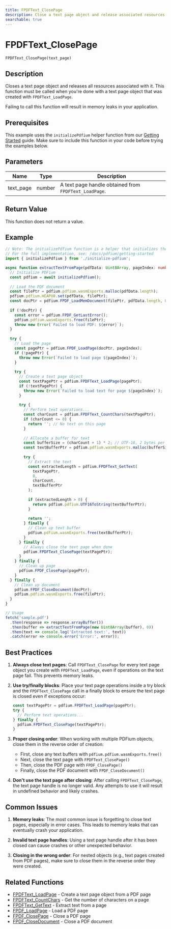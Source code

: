 ```yaml
---
title: FPDFText_ClosePage
description: Close a text page object and release associated resources
searchable: true
---
```


# FPDFText_ClosePage

`FPDFText_ClosePage(text_page)`

## Description

Closes a text page object and releases all resources associated with it. This function must be called when you're done with a text page object that was created with `FPDFText_LoadPage`.

Failing to call this function will result in memory leaks in your application.

## Prerequisites

This example uses the `initializePdfium` helper function from our [Getting Started](/docs/pdfium/getting-started#initializing-pdfium) guide. Make sure to include this function in your code before trying the examples below.

## Parameters

| Name | Type | Description |
|------|------|-------------|
| text_page | number | A text page handle obtained from `FPDFText_LoadPage`. |

## Return Value

This function does not return a value.

## Example

```typescript
// Note: The initializePdfium function is a helper that initializes the PDFium library.
// For the full implementation, see: /docs/pdfium/getting-started
import { initializePdfium } from './initialize-pdfium';

async function extractTextFromPage(pdfData: Uint8Array, pageIndex: number): Promise<string> {
  // Initialize PDFium
  const pdfium = await initializePdfium();
  
  // Load the PDF document
  const filePtr = pdfium.pdfium.wasmExports.malloc(pdfData.length);
  pdfium.pdfium.HEAPU8.set(pdfData, filePtr);
  const docPtr = pdfium.FPDF_LoadMemDocument(filePtr, pdfData.length, 0);
  
  if (!docPtr) {
    const error = pdfium.FPDF_GetLastError();
    pdfium.pdfium.wasmExports.free(filePtr);
    throw new Error(`Failed to load PDF: ${error}`);
  }
  
  try {
    // Load the page
    const pagePtr = pdfium.FPDF_LoadPage(docPtr, pageIndex);
    if (!pagePtr) {
      throw new Error(`Failed to load page ${pageIndex}`);
    }
    
    try {
      // Create a text page object
      const textPagePtr = pdfium.FPDFText_LoadPage(pagePtr);
      if (!textPagePtr) {
        throw new Error(`Failed to load text for page ${pageIndex}`);
      }
      
      try {
        // Perform text operations...
        const charCount = pdfium.FPDFText_CountChars(textPagePtr);
        if (charCount <= 0) {
          return ''; // No text on this page
        }
        
        // Allocate a buffer for text
        const bufferSize = (charCount + 1) * 2; // UTF-16, 2 bytes per character
        const textBufferPtr = pdfium.pdfium.wasmExports.malloc(bufferSize);
        
        try {
          // Extract the text
          const extractedLength = pdfium.FPDFText_GetText(
            textPagePtr,
            0,
            charCount,
            textBufferPtr
          );
          
          if (extractedLength > 0) {
            return pdfium.pdfium.UTF16ToString(textBufferPtr);
          }
          
          return '';
        } finally {
          // Clean up text buffer
          pdfium.pdfium.wasmExports.free(textBufferPtr);
        }
      } finally {
        // Always close the text page when done
        pdfium.FPDFText_ClosePage(textPagePtr);
      }
    } finally {
      // Clean up page
      pdfium.FPDF_ClosePage(pagePtr);
    }
  } finally {
    // Clean up document
    pdfium.FPDF_CloseDocument(docPtr);
    pdfium.pdfium.wasmExports.free(filePtr);
  }
}

// Usage
fetch('sample.pdf')
  .then(response => response.arrayBuffer())
  .then(buffer => extractTextFromPage(new Uint8Array(buffer), 0))
  .then(text => console.log('Extracted text:', text))
  .catch(error => console.error('Error:', error));
```

## Best Practices

1. **Always close text pages**: Call `FPDFText_ClosePage` for every text page object you create with `FPDFText_LoadPage`, even if operations on the text page fail. This prevents memory leaks.

2. **Use try/finally blocks**: Place your text page operations inside a try block and the `FPDFText_ClosePage` call in a finally block to ensure the text page is closed even if exceptions occur:

    ```typescript
    const textPagePtr = pdfium.FPDFText_LoadPage(pagePtr);
    try {
      // Perform text operations...
    } finally {
      pdfium.FPDFText_ClosePage(textPagePtr);
    }
    ```

3. **Proper closing order**: When working with multiple PDFium objects, close them in the reverse order of creation:
   - First, close any text buffers with `pdfium.pdfium.wasmExports.free()`
   - Next, close the text page with `FPDFText_ClosePage()`
   - Then, close the PDF page with `FPDF_ClosePage()`
   - Finally, close the PDF document with `FPDF_CloseDocument()`

4. **Don't use the text page after closing**: After calling `FPDFText_ClosePage`, the text page handle is no longer valid. Any attempts to use it will result in undefined behavior and likely crashes.

## Common Issues

1. **Memory leaks**: The most common issue is forgetting to close text pages, especially in error cases. This leads to memory leaks that can eventually crash your application.

2. **Invalid text page handles**: Using a text page handle after it has been closed can cause crashes or other unexpected behavior.

3. **Closing in the wrong order**: For nested objects (e.g., text pages created from PDF pages), make sure to close them in the reverse order they were created.

## Related Functions

- [FPDFText_LoadPage](/docs/pdfium/functions/FPDFText_LoadPage) - Create a text page object from a PDF page
- [FPDFText_CountChars](/docs/pdfium/functions/FPDFText_CountChars) - Get the number of characters on a page
- [FPDFText_GetText](/docs/pdfium/functions/FPDFText_GetText) - Extract text from a page
- [FPDF_LoadPage](/docs/pdfium/functions/FPDF_LoadPage) - Load a PDF page
- [FPDF_ClosePage](/docs/pdfium/functions/FPDF_ClosePage) - Close a PDF page
- [FPDF_CloseDocument](/docs/pdfium/functions/FPDF_CloseDocument) - Close a PDF document 